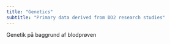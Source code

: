 ```yaml
---
title: "Genetics"
subtitle: "Primary data derived from DD2 research studies"
---
```


Genetik på baggrund af blodprøven